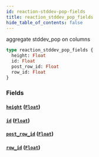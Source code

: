 ```yaml
---
id: reaction-stddev-pop-fields
title: reaction_stddev_pop_fields
hide_table_of_contents: false
---
```


aggregate stddev_pop on columns

```graphql
type reaction_stddev_pop_fields {
  height: Float
  id: Float
  post_row_id: Float
  row_id: Float
}
```

### Fields

#### [`height`](#) ([`Float`](/07-graphql/scalars/float))

#### [`id`](#) ([`Float`](/07-graphql/scalars/float))

#### [`post_row_id`](#) ([`Float`](/07-graphql/scalars/float))

#### [`row_id`](#) ([`Float`](/07-graphql/scalars/float))
